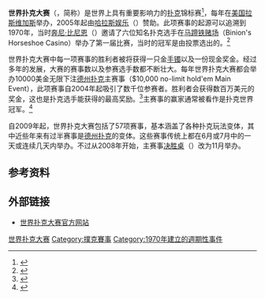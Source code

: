 {{NoteTA
|1=zh-hans:扑克;zh-hk:啤;zh-tw:撲克;
}}
{{Infobox company
| company_name = 世界扑克大赛<br/>World Series of Poker
| company_logo = [[File:Wsop_logo.png|150px]]
| company_type = 子公司
| company_slogan =
| foundation = [[内华达州|内华达州]][[拉斯维加斯|拉斯维加斯]]（1970年）
| founder =  [[奔尼·比尼恩|奔尼·比尼恩]]
| key_people = [[杰克·比尼恩|杰克·比尼恩]]
| location = 内华达州拉斯维加斯
| predecessor = 马蹄铁赌场（至2004年）
| owner  = [[哈拉斯娱乐|哈拉斯娱乐]]（2004年起）
| industry = [[赌博业|赌博业]]
| products = 扑克锦标赛<br />[[老虎机|老虎机]]<ref>{{cite news |url=http://findarticles.com/p/articles/mi_m0EIN/is_2005_April_26/ai_n13653098 |title=Harrah's Licenses World Series of Poker Brand to WMS Gaming for Slot Machines | Business Wire |publisher=Findarticles.com |date=2005-04-26 |accessdate=2010-04-09 |archiveurl=https://archive.is/20120708130017/http://findarticles.com/p/articles/mi_m0EIN/is_2005_April_26/ai_n13653098/ |archivedate=2012-07-08 |deadurl=yes }}</ref>
| revenue =
| homepage = [http://www.wsop.com/ www.wsop.com]
}}

'''世界扑克大赛'''（'''{{lang|en|World Series of Poker}}'''，简称'''{{lang|en|WSOP}}'''）是世界上具有重要影响力的[[扑克|扑克]]锦标赛<ref name="ESPNhistory">{{cite web|url=http://espn.go.com/eoe/wsop/history.html|title=World Series of Poker History|work=ESPN.com|date=July 28, 2006|publisher=ESPN|accessdate=2009-01-20|archive-date=2016-03-03|archive-url=https://web.archive.org/web/20160303184900/http://espn.go.com/eoe/wsop/history.html}}</ref>，每年在[[美国|美国]][[拉斯维加斯|拉斯维加斯]]举办，2005年起由[[哈拉斯娱乐|哈拉斯娱乐]]（{{lang|en|Harrah's Entertainment}}）赞助。此项赛事的起源可以追溯到1970年，当时[[奔尼·比尼恩|奔尼·比尼恩]]（{{lang|en|Benny Binion}}）邀请了六位知名扑克选手在[[马蹄铁赌场|马蹄铁赌场]]（Binion's Horseshoe Casino）举办了第一届比赛，当时的冠军是由投票选出的。<ref>{{cite web |url=http://www.pokerroom.com/newsroom/news/592/ |title=A History of the WSOP: The Champions |work=PokerRoom.com |date=2007-06-13 |accessdate=2007-07-17 |publisher=Ongame Network Ltd |deadurl=yes |archiveurl=https://web.archive.org/web/20071110130623/http://www.pokerroom.com/newsroom/news/592/ |archivedate=2007-11-10 }}</ref>

世界扑克大赛中每一项赛事的胜利者被将获得一只金[[世界扑克大赛手镯|手镯]]以及一份现金奖金。经过多年的发展，大赛的赛事数以及参赛选手数都不断壮大。每年世界扑克大赛都会举办10000美金无限下注[[德州扑克|德州扑克]]主赛事（$10,000 no-limit hold'em Main Event），此项赛事自2004年起吸引了数千位参赛者。胜利者会获得数百万美元的奖金，这也是扑克选手能获得的最高奖励。<ref>{{cite news|url=http://www.abqtrib.com/news/2006/jul/28/pokers-glory-is-about-the-bracelet-not-the-money/?printer=1/|title=Poker's glory is about the bracelet, not the money|work=Albuquerque Tribune|date=July 28, 2006|agency=Assoociated Press|accessdate=2009-01-18|deadurl=yes|archiveurl=https://web.archive.org/web/20090422062532/http://www.abqtrib.com/news/2006/jul/28/pokers-glory-is-about-the-bracelet-not-the-money/?printer=1%2F|archivedate=2009-04-22}}</ref>主赛事的赢家通常被看作是扑克世界冠军。<ref>{{cite web|url=http://www.businesswire.com/portal/site/google/?ndmViewId=news_view&newsId=20060809005375&newsLang=en|title=Final Table Set at World Series of Poker Main Event; Nine to Compete at Rio for $12 Million and Title of World Champion|work=Business Wire|date=2006-08-09|accessdate=2009-01-22|publisher=Business Wire|archive-date=2009-05-22|archive-url=https://www.webcitation.org/5gws9TEek?url=http://www.businesswire.com/portal/site/google/?ndmViewId=news_view&newsId=20060809005375&newsLang=en|dead-url=no}}</ref>

自2009年起，世界扑克大赛包括了57项赛事，基本涵盖了各种扑克玩法变体，其中近些年来有过半赛事是[[德州扑克|德州扑克]]的变体。这些赛事传统上都在6月或7月中的一天或连续几天内举办。不过从2008年开始，主赛事[[决胜桌|决胜桌]]（{{lang|en|final table}}）改为11月举办。

== 参考资料 ==
{{reflist}}

== 外部链接 ==
{{Commonscat|World Series of Poker}}
* [http://www.wsop.com/ 世界扑克大赛官方网站]{{Wayback|url=http://www.wsop.com/ |date=20110710030341 }}

{{World Series of Poker winners}}

[[Category:世界扑克大赛|]]
[[Category:撲克賽事|Category:撲克賽事]]
[[Category:1970年建立的週期性事件|Category:1970年建立的週期性事件]]